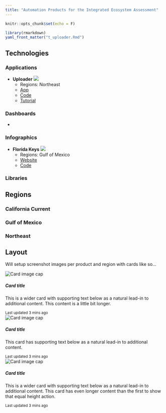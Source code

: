 ```yaml
---
title: "Automation Products for the Integrated Ecosystem Assessment"
---
```


```r
knitr::opts_chunk$set(echo = F)

library(rmarkdown)
yaml_front_matter("t_uploader.Rmd")


```

## Technologies

### Applications

- **Uploader**
  ![](images/uploader.png)
  - Regions: Northeast
  - [App](https://shiny.iea-demo.us/uploader/)
  - [Code](https://github.com/marinebon/iea-uploader)
  - [Tutorial](https://www.youtube.com/watch?v=jpKv5PbBxq4)

### Dashboards

- 

### Infographics

- **Florida Keys**
  ![](images/infographiq_fk-esr.png)
  - Regions: Gulf of Mexico
  - [Website](https://shiny.iea-demo.us/uploader/)
  - [Code](https://github.com/marinebon/iea-uploader)

  
### Libraries

## Regions

### California Current

### Gulf of Mexico

### Northeast

## Layout

Will setup screenshot images per product and region with cards like so...

<div class="card-group">

<div class="card">
  <img class="card-img-top" src="images/card_286x180.svg" alt="Card image cap">
  <div class="card-body">
  <h5 class="card-title">Card title</h5>
  <p class="card-text">This is a wider card with supporting text below as a natural lead-in to additional content. This content is a little bit longer.</p>
  </div>
  <div class="card-footer">
  <small class="text-muted">Last updated 3 mins ago</small>
  </div>
</div>

<div class="card">
  <img class="card-img-top" src="images/card_286x180.svg" alt="Card image cap">
  <div class="card-body">
  <h5 class="card-title">Card title</h5>
  <p class="card-text">This card has supporting text below as a natural lead-in to additional content.</p>
  </div>
  <div class="card-footer">
  <small class="text-muted">Last updated 3 mins ago</small>
  </div>
</div>

<div class="card">
  <img class="card-img-top" src="images/card_286x180.svg" alt="Card image cap">
  <div class="card-body">
  <h5 class="card-title">Card title</h5>
  <p class="card-text">This is a wider card with supporting text below as a natural lead-in to additional content. This card has even longer content than the first to show that equal height action.</p>
  </div>
  <div class="card-footer">
  <small class="text-muted">Last updated 3 mins ago</small>
  </div>
  </div>
</div>

<br/>

